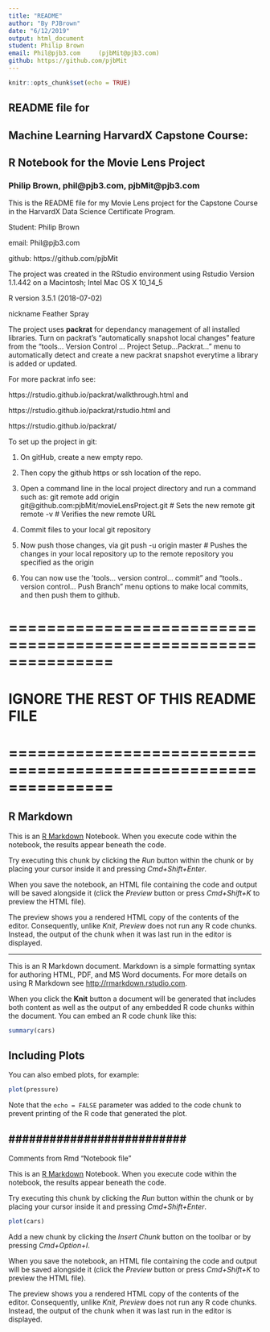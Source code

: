 ```yaml
---
title: "README"
author: "By PJBrown"
date: "6/12/2019"
output: html_document
student: Philip Brown
email: Phil@pjb3.com     (pjbMit@pjb3.com)
github: https://github.com/pjbMit
---
```


```r
knitr::opts_chunk$set(echo = TRUE)
```

## README file for 
## Machine Learning HarvardX Capstone Course:
## R Notebook for the Movie Lens Project 

### Philip Brown,  phil@pjb3.com,  pjbMit@pjb3.com

This is the README file for my Movie Lens project for the Capstone Course
in the HarvardX Data Science Certificate Program.

Student: Philip Brown

email: Phil@pjb3.com

github: https://github.com/pjbMit

The project was created in the RStudio environment 
using Rstudio Version 1.1.442 
on a Macintosh; Intel Mac OS X 10_14_5

R version 3.5.1 (2018-07-02) 

nickname       Feather Spray

The project uses **packrat** for dependancy management of all installed libraries.
Turn on packrat's "automatically snapshot local changes" feature 
from the "tools... Version Control ... Project Setup...Packrat..." menu
to automatically detect and create a new packrat snapshot everytime a library is added or updated.

For more packrat info see: 

  https://rstudio.github.io/packrat/walkthrough.html and 
  
  https://rstudio.github.io/packrat/rstudio.html and
  
  https://rstudio.github.io/packrat/
  

To set up the project in git:

 1) On gitHub, create a new empty repo.  
   
 2) Then copy the github https or ssh location of the repo.
   
 3) Open a command line in the local project directory and run a command such as:
        git remote add origin git@github.com:pjbMit/movieLensProject.git
        # Sets the new remote
        git remote -v
        # Verifies the new remote URL
        
  4) Commit files to your local git repository
    
  5) Now push those changes,  via 
        git push -u origin master
        # Pushes the changes in your local repository up to the remote repository you specified as the origin
        
  6) You can now use the 'tools... version control...  commit" 
        and "tools.. version control... Push Branch" menu options to make local commits, and then push them to github.
 


# ===============================================================

# IGNORE THE REST OF THIS README FILE

# ===============================================================

## R Markdown

This is an [R Markdown](http://rmarkdown.rstudio.com) Notebook. When you execute code within the notebook, the results appear beneath the code. 

Try executing this chunk by clicking the *Run* button within the chunk or by placing your cursor inside it and pressing *Cmd+Shift+Enter*. 

When you save the notebook, an HTML file containing the code and output will be saved alongside it (click the *Preview* button or press *Cmd+Shift+K* to preview the HTML file). 

The preview shows you a rendered HTML copy of the contents of the editor. Consequently, unlike *Knit*, *Preview* does not run any R code chunks. Instead, the output of the chunk when it was last run in the editor is displayed.

---------------------------

This is an R Markdown document. Markdown is a simple formatting syntax for authoring HTML, PDF, and MS Word documents. For more details on using R Markdown see <http://rmarkdown.rstudio.com>.

When you click the **Knit** button a document will be generated that includes both content as well as the output of any embedded R code chunks within the document. You can embed an R code chunk like this:

```r
summary(cars)
```

## Including Plots

You can also embed plots, for example:

```r
plot(pressure)
```

Note that the `echo = FALSE` parameter was added to the code chunk to prevent printing of the R code that generated the plot.

##########################
------------------------

Comments from Rmd "Notebook file"


This is an [R Markdown](http://rmarkdown.rstudio.com) Notebook. When you execute code within the notebook, the results appear beneath the code. 

Try executing this chunk by clicking the *Run* button within the chunk or by placing your cursor inside it and pressing *Cmd+Shift+Enter*. 

```r
plot(cars)
```

Add a new chunk by clicking the *Insert Chunk* button on the toolbar or by pressing *Cmd+Option+I*.

When you save the notebook, an HTML file containing the code and output will be saved alongside it (click the *Preview* button or press *Cmd+Shift+K* to preview the HTML file). 

The preview shows you a rendered HTML copy of the contents of the editor. Consequently, unlike *Knit*, *Preview* does not run any R code chunks. Instead, the output of the chunk when it was last run in the editor is displayed.


